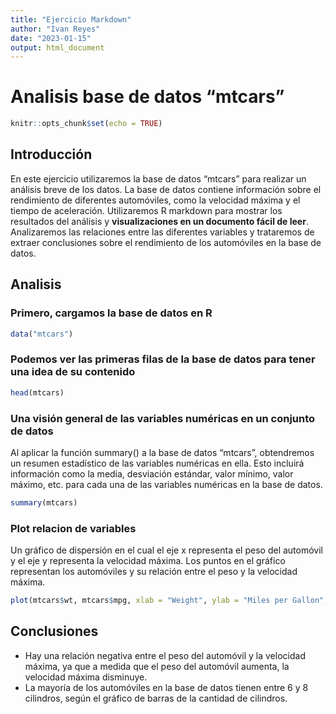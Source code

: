 ```yaml
---
title: "Ejercicio Markdown"
author: "Ivan Reyes"
date: "2023-01-15"
output: html_document
---
```


# Analisis base de datos "mtcars"
```r
knitr::opts_chunk$set(echo = TRUE)
```

## Introducción

En este ejercicio utilizaremos la base de datos "mtcars" para realizar un análisis breve de los datos. La base de datos contiene información sobre el rendimiento de diferentes automóviles, como la velocidad máxima y el tiempo de aceleración. Utilizaremos R markdown para mostrar los resultados del análisis y **visualizaciones en un documento fácil de leer**. Analizaremos las relaciones entre las diferentes variables y trataremos de extraer conclusiones sobre el rendimiento de los automóviles en la base de datos.

## Analisis
### Primero, cargamos la base de datos en R
```r
data("mtcars")
```

### Podemos ver las primeras filas de la base de datos para tener una idea de su contenido
```r
head(mtcars)
```

### Una visión general de las variables numéricas en un conjunto de datos
Al aplicar la función summary() a la base de datos "mtcars", obtendremos un resumen estadístico de las variables numéricas en ella. Esto incluirá información como la media, desviación estándar, valor mínimo, valor máximo, etc. para cada una de las variables numéricas en la base de datos.
```r
summary(mtcars)
```

### Plot relacion de variables 
Un gráfico de dispersión en el cual el eje x representa el peso del automóvil y el eje y representa la velocidad máxima. Los puntos en el gráfico representan los automóviles y su relación entre el peso y la velocidad máxima.
```r
plot(mtcars$wt, mtcars$mpg, xlab = "Weight", ylab = "Miles per Gallon", main = "Weight vs Miles per Gallon")

```

## Conclusiones

+  Hay una relación negativa entre el peso del automóvil y la velocidad máxima, ya que a medida que el peso del automóvil aumenta, la velocidad máxima disminuye.
+  La mayoría de los automóviles en la base de datos tienen entre 6 y 8 cilindros, según el gráfico de barras de la cantidad de cilindros.
